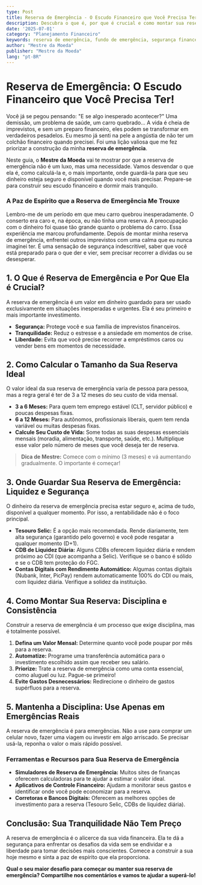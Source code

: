 ```yaml
---
type: Post
title: Reserva de Emergência - O Escudo Financeiro que Você Precisa Ter!
description: Descubra o que é, por que é crucial e como montar sua reserva de emergência para ter tranquilidade em qualquer imprevisto.
date: '2025-07-01'
category: "Planejamento Financeiro"
keywords: reserva de emergência, fundo de emergência, segurança financeira, planejamento financeiro, como montar reserva, onde investir reserva
author: "Mestre da Moeda"
publisher: "Mestre da Moeda"
lang: "pt-BR"
---
```



# Reserva de Emergência: O Escudo Financeiro que Você Precisa Ter!

Você já se pegou pensando: "E se algo inesperado acontecer?" Uma demissão, um problema de saúde, um carro quebrado... A vida é cheia de imprevistos, e sem um preparo financeiro, eles podem se transformar em verdadeiros pesadelos. Eu mesmo já senti na pele a angústia de não ter um colchão financeiro quando precisei. Foi uma lição valiosa que me fez priorizar a construção da minha **reserva de emergência**.

Neste guia, o **Mestre da Moeda** vai te mostrar por que a reserva de emergência não é um luxo, mas uma necessidade. Vamos desvendar o que ela é, como calculá-la e, o mais importante, onde guardá-la para que seu dinheiro esteja seguro e disponível quando você mais precisar. Prepare-se para construir seu escudo financeiro e dormir mais tranquilo.

### A Paz de Espírito que a Reserva de Emergência Me Trouxe

Lembro-me de um período em que meu carro quebrou inesperadamente. O conserto era caro e, na época, eu não tinha uma reserva. A preocupação com o dinheiro foi quase tão grande quanto o problema do carro. Essa experiência me marcou profundamente. Depois de montar minha reserva de emergência, enfrentei outros imprevistos com uma calma que eu nunca imaginei ter. É uma sensação de segurança indescritível, saber que você está preparado para o que der e vier, sem precisar recorrer a dívidas ou se desesperar.

## 1. O Que é Reserva de Emergência e Por Que Ela é Crucial?

A reserva de emergência é um valor em dinheiro guardado para ser usado exclusivamente em situações inesperadas e urgentes. Ela é seu primeiro e mais importante investimento.

*   **Segurança:** Protege você e sua família de imprevistos financeiros.
*   **Tranquilidade:** Reduz o estresse e a ansiedade em momentos de crise.
*   **Liberdade:** Evita que você precise recorrer a empréstimos caros ou vender bens em momentos de necessidade.

## 2. Como Calcular o Tamanho da Sua Reserva Ideal

O valor ideal da sua reserva de emergência varia de pessoa para pessoa, mas a regra geral é ter de 3 a 12 meses do seu custo de vida mensal.

*   **3 a 6 Meses:** Para quem tem emprego estável (CLT, servidor público) e poucas despesas fixas.
*   **6 a 12 Meses:** Para autônomos, profissionais liberais, quem tem renda variável ou muitas despesas fixas.
*   **Calcule Seu Custo de Vida:** Some todas as suas despesas essenciais mensais (moradia, alimentação, transporte, saúde, etc.). Multiplique esse valor pelo número de meses que você deseja ter de reserva.

> **Dica de Mestre:** Comece com o mínimo (3 meses) e vá aumentando gradualmente. O importante é começar!

<Ad slot="6922916787" />

## 3. Onde Guardar Sua Reserva de Emergência: Liquidez e Segurança

O dinheiro da reserva de emergência precisa estar seguro e, acima de tudo, disponível a qualquer momento. Por isso, a rentabilidade não é o foco principal.

*   **Tesouro Selic:** É a opção mais recomendada. Rende diariamente, tem alta segurança (garantido pelo governo) e você pode resgatar a qualquer momento (D+1).
*   **CDB de Liquidez Diária:** Alguns CDBs oferecem liquidez diária e rendem próximo ao CDI (que acompanha a Selic). Verifique se o banco é sólido e se o CDB tem proteção do FGC.
*   **Contas Digitais com Rendimento Automático:** Algumas contas digitais (Nubank, Inter, PicPay) rendem automaticamente 100% do CDI ou mais, com liquidez diária. Verifique a solidez da instituição.

## 4. Como Montar Sua Reserva: Disciplina e Consistência

Construir a reserva de emergência é um processo que exige disciplina, mas é totalmente possível.

1.  **Defina um Valor Mensal:** Determine quanto você pode poupar por mês para a reserva.
2.  **Automatize:** Programe uma transferência automática para o investimento escolhido assim que receber seu salário.
3.  **Priorize:** Trate a reserva de emergência como uma conta essencial, como aluguel ou luz. Pague-se primeiro!
4.  **Evite Gastos Desnecessários:** Redirecione o dinheiro de gastos supérfluos para a reserva.

## 5. Mantenha a Disciplina: Use Apenas em Emergências Reais

A reserva de emergência é para emergências. Não a use para comprar um celular novo, fazer uma viagem ou investir em algo arriscado. Se precisar usá-la, reponha o valor o mais rápido possível.

### Ferramentas e Recursos para Sua Reserva de Emergência

*   **Simuladores de Reserva de Emergência:** Muitos sites de finanças oferecem calculadoras para te ajudar a estimar o valor ideal.
*   **Aplicativos de Controle Financeiro:** Ajudam a monitorar seus gastos e identificar onde você pode economizar para a reserva.
*   **Corretoras e Bancos Digitais:** Oferecem as melhores opções de investimento para a reserva (Tesouro Selic, CDBs de liquidez diária).

## Conclusão: Sua Tranquilidade Não Tem Preço

A reserva de emergência é o alicerce da sua vida financeira. Ela te dá a segurança para enfrentar os desafios da vida sem se endividar e a liberdade para tomar decisões mais conscientes. Comece a construir a sua hoje mesmo e sinta a paz de espírito que ela proporciona.

**Qual o seu maior desafio para começar ou manter sua reserva de emergência? Compartilhe nos comentários e vamos te ajudar a superá-lo!**